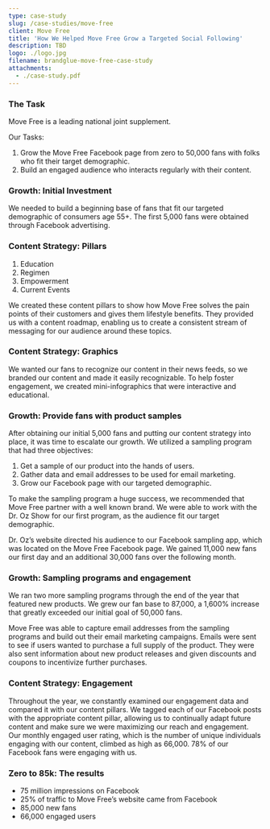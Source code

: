 ```yaml
---
type: case-study
slug: /case-studies/move-free
client: Move Free
title: 'How We Helped Move Free Grow a Targeted Social Following'
description: TBD
logo: ./logo.jpg
filename: brandglue-move-free-case-study
attachments:
  - ./case-study.pdf
---
```


### The Task

Move Free is a leading national joint supplement.

Our Tasks:

1. Grow the Move Free Facebook page from zero to 50,000 fans with folks who fit their target demographic.
2. Build an engaged audience who interacts regularly with their content.

### Growth: Initial Investment

We needed to build a beginning base of fans that fit our targeted demographic of consumers age 55+. The first 5,000 fans were obtained through Facebook advertising.

### Content Strategy: Pillars

1. Education
2. Regimen
3. Empowerment
4. Current Events

We created these content pillars to show how Move Free solves the pain points of their customers and gives them lifestyle benefits. They provided us with a content roadmap, enabling us to create a consistent stream of messaging for our audience around these topics.

### Content Strategy: Graphics

We wanted our fans to recognize our content in their news feeds, so we branded our content and made it easily recognizable. To help foster engagement, we created mini-infographics that were interactive and educational.

### Growth: Provide fans with product samples

After obtaining our initial 5,000 fans and putting our content strategy into place, it was time to escalate our growth. We utilized a sampling program that had three objectives:

1. Get a sample of our product into the hands of users.
2. Gather data and email addresses to be used for email marketing.
3. Grow our Facebook page with our targeted demographic.

To make the sampling program a huge success, we recommended that Move Free partner with a well known brand. We were able to work with the Dr. Oz Show for our first program, as the audience fit our target demographic.

Dr. Oz’s website directed his audience to our Facebook sampling app, which was located on the Move Free Facebook page. We gained 11,000 new fans our first day and an additional 30,000 fans over the following month.

### Growth: Sampling programs and engagement

We ran two more sampling programs through the end of the year that featured new products. We grew our fan base to 87,000, a 1,600% increase that greatly exceeded our initial goal of 50,000 fans.

Move Free was able to capture email addresses from the sampling programs and build out their email marketing campaigns. Emails were sent to see if users wanted to purchase a full supply of the product. They were also sent information about new product releases and given discounts and coupons to incentivize further purchases.

### Content Strategy: Engagement

Throughout the year, we constantly examined our engagement data and compared it with our content pillars. We tagged each of our Facebook posts with the appropriate content pillar, allowing us to continually adapt future content and make sure we were maximizing our reach and engagement. Our monthly engaged user rating, which is the number of unique individuals engaging with our content, climbed as high as 66,000. 78% of our Facebook fans were engaging with us.

### Zero to 85k: The results

- 75 million impressions on Facebook
- 25% of traffic to Move Free’s website came from Facebook
- 85,000 new fans
- 66,000 engaged users

